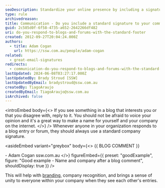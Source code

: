 ```yaml
---
seoDescription: Standardize your online presence by including a signature with company name and website after responding to blogs and forums.
type: rule
archivedreason:
title: Communication - Do you include a standard signature to your comments on blogs and forums?
guid: 2c585d0f-6f58-4735-a652-2642266df482
uri: do-you-respond-to-blogs-and-forums-with-the-standard-footer
created: 2012-09-27T20:04:24.000Z
authors:
  - title: Adam Cogan
    url: https://ssw.com.au/people/adam-cogan
related:
  - great-email-signatures
redirects:
  - communication-do-you-respond-to-blogs-and-forums-with-the-standard-footer
lastUpdated: 2024-06-08T03:27:17.000Z
lastUpdatedBy: Brady Stroud [SSW]
lastUpdatedByEmail: bradystroud@ssw.com.au
createdBy: TiagoAraujo
createdByEmail: TiagoAraujo@ssw.com.au
isArchived: false
---
```


<introEmbed
  body={<>
If you see something in a blog that interests you or that you disagree with, reply to it. You should not be afraid to voice your opinion and it's a great way to make a name for yourself and your company on the internet.
  </>}
/>
Whenever anyone in your organization responds to a blog entry or forum, they should always use a standard company signature.


<asideEmbed
  variant="greybox"
  body={<>
    &#123;&#123; BLOG COMMENT &#125;&#125;

\- Adam Cogan ssw.com.au
  </>}
  figureEmbed={{
    preset: "goodExample",
    figure: "Good example - Name and company after a blog comment",
    shouldDisplay: true
  }}
/>


This will help with [branding](/rules-to-better-branding/), company recognition, and brings a sense of unity to everyone within your company when they see each other's entries.
